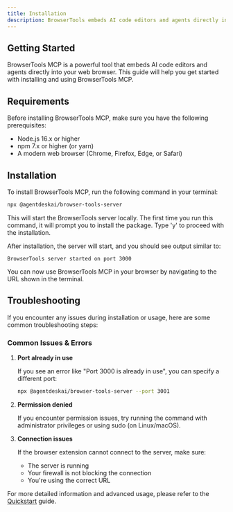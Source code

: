 ```yaml
---
title: Installation
description: BrowserTools embeds AI code editors and agents directly into your web browser
---
```


## Getting Started

BrowserTools MCP is a powerful tool that embeds AI code editors and agents directly into your web browser. This guide will help you get started with installing and using BrowserTools MCP.

## Requirements

Before installing BrowserTools MCP, make sure you have the following prerequisites:

- Node.js 16.x or higher
- npm 7.x or higher (or yarn)
- A modern web browser (Chrome, Firefox, Edge, or Safari)

## Installation

To install BrowserTools MCP, run the following command in your terminal:

```bash
npx @agentdeskai/browser-tools-server
```

This will start the BrowserTools server locally. The first time you run this command, it will prompt you to install the package. Type 'y' to proceed with the installation.

After installation, the server will start, and you should see output similar to:

```
BrowserTools server started on port 3000
```

You can now use BrowserTools MCP in your browser by navigating to the URL shown in the terminal.

## Troubleshooting

If you encounter any issues during installation or usage, here are some common troubleshooting steps:

### Common Issues & Errors

1. **Port already in use**

   If you see an error like "Port 3000 is already in use", you can specify a different port:

   ```bash
   npx @agentdeskai/browser-tools-server --port 3001
   ```

2. **Permission denied**

   If you encounter permission issues, try running the command with administrator privileges or using sudo (on Linux/macOS).

3. **Connection issues**

   If the browser extension cannot connect to the server, make sure:
   - The server is running
   - Your firewall is not blocking the connection
   - You're using the correct URL

For more detailed information and advanced usage, please refer to the [Quickstart](/quickstart) guide.